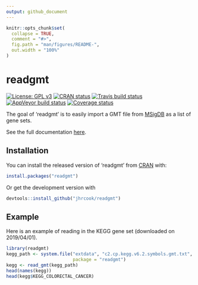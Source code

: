 ```yaml
---
output: github_document
---
```


<!-- README.md is generated from README.Rmd. Please edit that file -->

```r
knitr::opts_chunk$set(
  collapse = TRUE,
  comment = "#>",
  fig.path = "man/figures/README-",
  out.width = "100%"
)
```
# readgmt

[![License: GPL v3](https://img.shields.io/badge/License-GPLv3-blue.svg)](https://www.gnu.org/licenses/gpl-3.0)
[![CRAN status](https://www.r-pkg.org/badges/version/readgmt)](https://cran.r-project.org/package=readgmt)
[![Travis build status](https://travis-ci.org/jhrcook/readgmt.svg?branch=master)](https://travis-ci.org/jhrcook/readgmt)
[![AppVeyor build status](https://ci.appveyor.com/api/projects/status/github/jhrcook/readgmt?branch=master&svg=true)](https://ci.appveyor.com/project/jhrcook/readgmt)
[![Coverage status](https://codecov.io/gh/jhrcook/readgmt/branch/master/graph/badge.svg)](https://codecov.io/github/jhrcook/readgmt?branch=master)

The goal of 'readgmt' is to easily import a GMT file from [MSigDB](http://software.broadinstitute.org/gsea/index.jsp) as a list of gene sets.

See the full documentation [here](https://jhrcook.github.io/readgmt).

## Installation

You can install the released version of 'readgmt' from [CRAN](https://CRAN.R-project.org) with:

```r
install.packages("readgmt")
```

Or get the development version with

```r
devtools::install_github("jhrcook/readgmt")
```


## Example

Here is an example of reading in the KEGG gene set (downloaded on 2019/04/01).

```r
library(readgmt)
kegg_path <- system.file("extdata", "c2.cp.kegg.v6.2.symbols.gmt.txt",
                         package = "readgmt")
kegg <- read_gmt(kegg_path)
head(names(kegg))
head(kegg$KEGG_COLORECTAL_CANCER)
```

